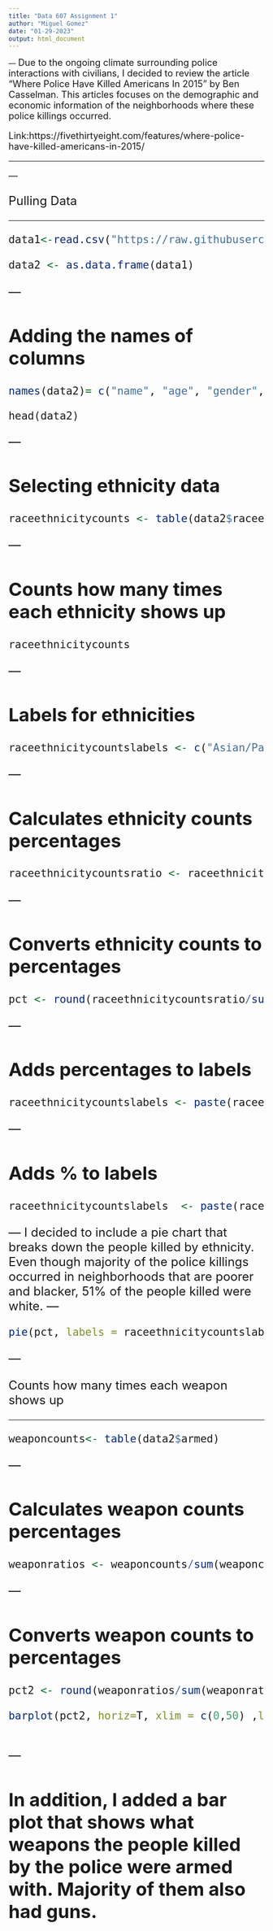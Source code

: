 ---
title: "Data 607 Assignment 1"
author: "Miguel Gomez"
date: "01-29-2023"
output: html_document
---

---<font size="4"> 
Due to the ongoing climate surrounding police interactions with civilians, I decided to review the article  "Where Police Have Killed Americans In 2015" by Ben Casselman. This articles focuses on the demographic and economic information of the neighborhoods where these police killings occurred. 

Link:https://fivethirtyeight.com/features/where-police-have-killed-americans-in-2015/

---

---<font size="5"> 

Pulling Data

---

```{r}
data1<-read.csv("https://raw.githubusercontent.com/fivethirtyeight/data/master/police-killings/police_killings.csv")

```

```{r}
data2 <- as.data.frame(data1)
```

---<font size="5"> 

Adding the names of columns
---

```{r}
names(data2)= c("name", "age", "gender", "raceethnicity","month","day","year","streetaddress","city", "state", "latitude", "longitude", "state_fp","county_fp","tract_ce", "geo_id", "county_id", "namelsad", "lawenforcementagency",  "cause", "armed", "pop", "share_white", "share_bloack", "share_hispanic", "p_income", "h_income", "county_income", "comp_income", "county_bucket", "nat_bucket", "pov", "urate", "college")
```

```
head(data2)
```

---<font size="5"> 

Selecting ethnicity data
---

```{r}
raceethnicitycounts <- table(data2$raceethnicity) 
```

---<font size="5"> 

Counts how many times each ethnicity  shows up
---

```{r}
raceethnicitycounts
```

---<font size="5"> 

Labels for ethnicities
---

```{r}
raceethnicitycountslabels <- c("Asian/Pacific Islander", "Black", "Hispanic/Latino", "Native American",  "Unknown",  "White")
```

---<font size="5"> 

Calculates ethnicity counts percentages
---


```{r}
raceethnicitycountsratio <- raceethnicitycounts/sum(raceethnicitycounts)
```

---<font size="5"> 

Converts ethnicity counts to percentages
---

```{r}
pct <- round(raceethnicitycountsratio/sum(raceethnicitycountsratio)*100)
```

---<font size="5"> 

Adds percentages to labels
---
```{r}
raceethnicitycountslabels <- paste(raceethnicitycountslabels, pct)
```

---<font size="5"> 

Adds % to labels
---

```{r}
raceethnicitycountslabels  <- paste(raceethnicitycountslabels, "%", sep="")

```

---<font size="5"> 
I decided to include a pie chart that breaks down the people killed by ethnicity. Even though majority of the police killings occurred in neighborhoods that are poorer and blacker, 51% of the people killed were white. 
---
```{r}
pie(pct, labels = raceethnicitycountslabels, main = "2015 Police Killings by Ethnicity")
```

---<font size="5"> 

Counts how many times each weapon shows up

---

```{r}

weaponcounts<- table(data2$armed)

```

---<font size="5"> 

Calculates weapon counts percentages
---

```{r}
weaponratios <- weaponcounts/sum(weaponcounts)

```

---<font size="5"> 

Converts weapon counts to percentages
---

```{r}
pct2 <- round(weaponratios/sum(weaponratios)*100) 

```
 
```{r}

barplot(pct2, horiz=T, xlim = c(0,50) ,las=1,  main = "Weapons people killed by police were armed with", xlab= "Number of People Armed",  cex.names=.5)
 
```

---<font size="5"> 

In addition, I added a bar plot that shows what weapons the people killed by the police were armed with. Majority of them also had guns. 
---

